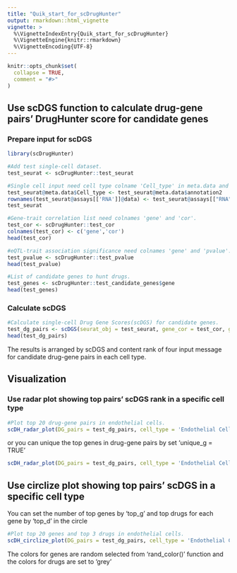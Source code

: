 ```yaml
---
title: "Quik_start_for_scDrugHunter"
output: rmarkdown::html_vignette
vignette: >
  %\VignetteIndexEntry{Quik_start_for_scDrugHunter}
  %\VignetteEngine{knitr::rmarkdown}
  %\VignetteEncoding{UTF-8}
---
```


```r
knitr::opts_chunk$set(
  collapse = TRUE,
  comment = "#>"
)
```

## Use scDGS function to calculate drug-gene pairs' DrugHunter score for candidate genes
### Prepare input for scDGS
```r
library(scDrugHunter)
```


```r
#Add test single-cell dataset.
test_seurat <- scDrugHunter::test_seurat

#Single cell input need cell type colname 'Cell_type' in meta.data and genes in 'gene_symbols' format
test_seurat@meta.data$Cell_type <- test_seurat@meta.data$annotation2
rownames(test_seurat@assays[['RNA']]@data) <- test_seurat@assays[["RNA"]]@meta.features[["gene_symbols"]]
test_seurat
```

```r
#Gene-trait correlation list need colnames 'gene' and 'cor'.
test_cor <- scDrugHunter::test_cor
colnames(test_cor) <- c('gene','cor')
head(test_cor)
```

```r
#eQTL-trait association significance need colnames 'gene' and 'pvalue'.
test_pvalue <- scDrugHunter::test_pvalue
head(test_pvalue)
```

```r
#List of candidate genes to hunt drugs.
test_genes <- scDrugHunter::test_candidate_genes$gene
head(test_genes)
```

### Calculate scDGS
```r
#Calculate single-cell Drug Gene Scores(scDGS) for candidate genes.
test_dg_pairs <- scDGS(seurat_obj = test_seurat, gene_cor = test_cor, gene_pvalue = test_pvalue, candidate = test_genes)
head(test_dg_pairs)
```
The results is arranged by scDGS and content rank of four input message for candidate drug-gene pairs in each cell type.

## Visualization
### Use radar plot showing top pairs' scDGS rank in a specific cell type
```r
#Plot top 20 drug-gene pairs in endothelial cells.
scDH_radar_plot(DG_pairs = test_dg_pairs, cell_type = 'Endothelial Cell', top = 20, unique_g = FALSE)
```

or you can unique the top genes in drug-gene pairs by set 'unique_g = TRUE'
```r
scDH_radar_plot(DG_pairs = test_dg_pairs, cell_type = 'Endothelial Cell', top = 20, unique_g = TRUE)
```

## Use circlize plot showing top pairs' scDGS in a specific cell type

You can set the number of top genes by 'top_g' and top drugs for each gene by 'top_d' in the circle
```r
#Plot top 20 genes and top 3 drugs in endothelial cells.
scDH_circlize_plot(DG_pairs = test_dg_pairs, cell_type = 'Endothelial Cell', top_g = 20,top_d = 3)
```
The colors for genes are random selected from 'rand_color()' function and the colors for drugs are set to 'grey'











